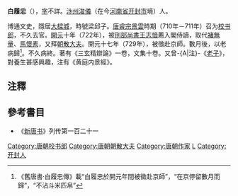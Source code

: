 '''白履忠'''（{{bd|?||?||}}），[[表字|字]]不詳。[[汴州|汴州]][[浚仪县_(秦国)|浚儀]]（在今[[河南省|河南省]][[开封市|开封市]]境）人。

博通文史，隱居[[大樑城|大樑城]]，時號梁邱子。[[唐睿宗|唐睿宗]][[景雲|景雲]]時期（710年－711年）召为[[校书郎|校书郎]]，不久去官。[[開元|開元]]十年（722年），被[[刑部尚書|刑部尚書]][[王志愔|王志愔]]薦入閣侍讀，取代[[褚無量|褚無量]]、[[馬懷素|馬懷素]]，又拜[[朝散大夫|朝散大夫]]。開元十七年（729年），被徵赴京師。數月後，以老病歸<ref>《舊唐書·白履忠傳》載“白履忠於開元年間被徵赴京師”，“在京停留數月而歸”，“不沾斗米匹帛”</ref>。不久病終。著有《三玄精辯論》一卷，文集十卷。又曾-{A|注}-《[[老子|老子]]》，對養生甚感興趣，注有《黄庭内景經》。

==注釋==
<div class="references-small">
<references />
</div>

==參考書目==
* 《[[新唐书|新唐书]]》列传第一百二十一

{{唐朝官员小作品}}
{{DEFAULTSORT:B}}
[[Category:唐朝校书郎|Category:唐朝校书郎]]
[[Category:唐朝朝散大夫|Category:唐朝朝散大夫]]
[[Category:唐朝作家|Category:唐朝作家]]
[[Category:白姓|L]]
[[Category:开封人|Category:开封人]]